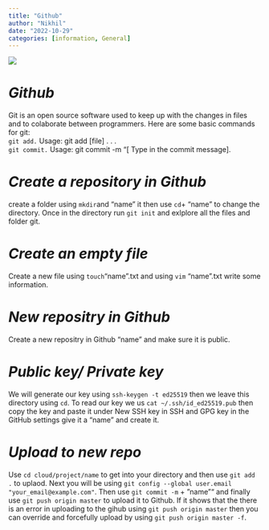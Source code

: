 ```yaml
---
title: "Github"
author: "Nikhil"
date: "2022-10-29"
categories: [information, General]
---
```

![](github.jpg)

# *Github*  
Git is an open source software used to keep up with the changes in files and to colaborate between programmers.
Here are some basic commands for git:  
`git add.` Usage: git add [file] . . .  
`git commit.` Usage: git commit -m “[ Type in the commit message].  

# *Create a repository in Github*  

create a folder using `mkdir`and “name” it then use `cd`+ “name” to change the directory. Once in the directory run `git init` and exlplore all the files and folder git.

# *Create an empty file*  

Create a new file using `touch`“name”.txt and using `vim` “name”.txt write some information.

# *New repositry in Github*  

Create a new repositry in Github “name” and make sure it is public.

# *Public key/ Private key*  

We will generate our key using `ssh-keygen -t ed25519` then we leave this directory using `cd`. To read our key we us `cat ~/.ssh/id_ed25519.pub` then copy the key and paste it under New SSH key in SSH and GPG key in the GitHub settings give it a “name” and create it.

# *Upload to new repo*  

Use `cd cloud/project/name` to get into your directory and then use `git add .` to uplaod. Next you will be using `git config --global user.email "your_email@example.com"`. Then use `git commit -m` + ”name”“ and finally use `git push origin master` to upload it to Github. If it shows that the there is an error in uploading to the gihub using `git push origin master` then you can override and forcefully upload by using `git push origin master -f`.
